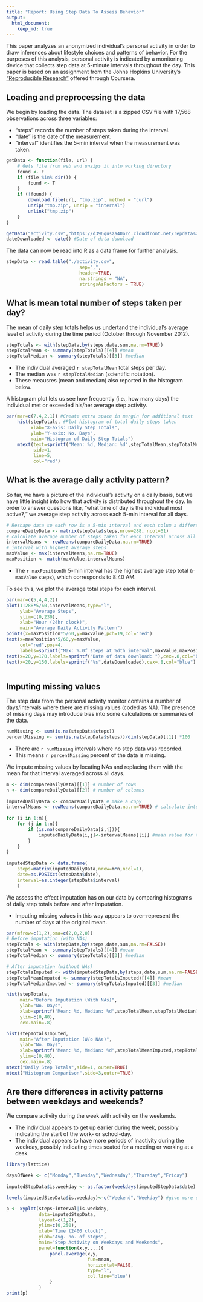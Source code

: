 ```yaml
---
title: "Report: Using Step Data To Assess Behavior"
output: 
  html_document:
    keep_md: true
---
```


This paper analyzes an anonymized individual's personal activity in order to draw inferences about lifestyle choices and patterns of behavior.  For the purposes of this analysis, personal activity is indicated by a monitoring device that collects step data at 5-minute intervals throughout the day. This paper is based on an assignment from the Johns Hopkins University's ["Reproducible Research"](https://www.coursera.org/course/repdata) offered through Coursera.

## Loading and preprocessing the data

We begin by loading the data. The dataset is a zipped CSV file with 17,568 observations across three variables:  

+ "steps" records the number of steps taken during the interval.  
+ "date" is the date of the measurement.  
+ "interval" identifies the 5-min interval when the measurement was taken.  

```r
getData <- function(file, url) {
    # Gets file from web and unzips it into working directory
    found <- F
    if (file %in% dir()) {
        found <- T
    }
    if (!found) {
        download.file(url, "tmp.zip", method = "curl")
        unzip("tmp.zip", unzip = "internal")
        unlink("tmp.zip")
    }
}

getData("activity.csv","https://d396qusza40orc.cloudfront.net/repdata%2Fdata%2Factivity.zip")
dateDownloaded <- date() #Date of data download
```

The data can now be read into R as a data frame for further analysis.

```r
stepData <- read.table("./activity.csv",
                           sep=",",
                           header=TRUE, 
                           na.strings = "NA", 
                           stringsAsFactors = TRUE)
```

## What is mean total number of steps taken per day?

The mean of daily step totals helps us undertand the individual's average level of activity during the time period (October through November 2012).  

```r
stepTotals <- with(stepData,by(steps,date,sum,na.rm=TRUE))
stepTotalMean <- summary(stepTotals)[[4]] #mean
stepTotalMedian <- summary(stepTotals)[[3]] #median
```

* The individual averaged `r stepTotalMean` total steps per day.
* The median was `r stepTotalMedian` (scientific notation).
* These meausres (mean and median) also reported in the histogram below.

A histogram plot lets us see how frequently (i.e., how many days) the individual met or exceeded his/her average step activity.

```r
par(mar=c(7,4,2,1)) #Create extra space in margin for additional text
    hist(stepTotals, #Plot histogram of total daily steps taken
         xlab="X-axis: Daily Step Totals", 
         ylab="Y-axix: No. Days", 
         main="Histogram of Daily Step Totals")
    mtext(text=sprintf("Mean: %d, Median: %d",stepTotalMean,stepTotalMedian),
          side=1,
          line=5, 
          col="red")
```

## What is the average daily activity pattern?

So far, we have a picture of the individual's activity on a daily basis, but we have little insight into how that activity is distributed throughout the day.  In order to answer questions like, "what time of day is the individual most active?," we average step activity across each 5-min interval for all days.

```r
# Reshape data so each row is a 5-min interval and each colum a different day
compareDailyData <- matrix(stepData$steps,nrow=288, ncol=61)
# calculate average number of steps taken for each interval across all days
intervalMeans <- rowMeans(compareDailyData,na.rm=TRUE)
# interval with highest average steps
maxValue <- max(intervalMeans,na.rm=TRUE)
maxPosition <- match(maxValue,intervalMeans)
```

* The `r maxPosition`th 5-min interval has the highest average step total (`r maxValue` steps), which corresponds to 8:40 AM.

To see this, we plot the average total steps for each interval.

```r
par(mar=c(5,4,4,2))
plot(1:288*5/60,intervalMeans,type="l",
     ylab="Average Steps",
     ylim=c(0,230),
     xlab="Hour (24hr clock)",
     main="Average Daily Activity Pattern")
points(x=maxPosition*5/60,y=maxValue,pch=19,col="red")
text(x=maxPosition*5/60,y=maxValue, 
     col="red",pos=4,
     labels=sprintf("Max: %.0f steps at %dth interval",maxValue,maxPosition))
text(x=20,y=170,labels=sprintf("Date of data download: "),cex=.8,col="blue")
text(x=20,y=150,labels=sprintf("%s",dateDownloaded),cex=.8,col="blue")
    
```

## Imputing missing values

The step data from the personal activity monitor contains a number of days/intervals where there are missing values (coded as NA). The presence of missing days may introduce bias into some calculations or summaries of the data.

```r
numMissing <- sum(is.na(stepData$steps))
percentMissing <- sum(is.na(stepData$steps))/dim(stepData)[[1]] *100
```

* There are `r numMissing` intervals where no step data was recorded.  
* This means `r percentMissing` percent of the data is missing.

We impute missing values by locating NAs and replacing them with the mean for that interval averaged across all days.

```r
    
m <- dim(compareDailyData)[[1]] # number of rows
n <- dim(compareDailyData)[[2]] # number of columns
    
imputedDailyData <- compareDailyData # make a copy
intervalMeans <- rowMeans(compareDailyData,na.rm=TRUE) # calculate interval means
    
for (i in 1:m){
    for (j in 1:n){
        if (is.na(compareDailyData[i,j])){
            imputedDailyData[i,j]<-intervalMeans[[i]] #mean value for that interval
        }
    }
}
    
imputedStepData <- data.frame(
    steps=matrix(imputedDailyData,nrow=m*n,ncol=1),
    date=as.POSIXct(stepData$date),
    interval=as.integer(stepData$interval)
    )
```

We assess the effect imputation has on our data by comparing histograms of daily step totals before and after imputation.

* Imputing missing values in this way appears to over-represent the number of days at the original mean.

```r
par(mfrow=c(1,2),oma=c(2,0,2,0))
# Before imputation (with NAs)
stepTotals <- with(stepData,by(steps,date,sum,na.rm=FALSE))
stepTotalMean <- summary(stepTotals)[[4]] #mean
stepTotalMedian <- summary(stepTotals)[[3]] #median

# After imputation (without NAs)
stepTotalsImputed <- with(imputedStepData,by(steps,date,sum,na.rm=FALSE))
stepTotalMeanImputed <- summary(stepTotalsImputed)[[4]] #mean
stepTotalMedianImputed <- summary(stepTotalsImputed)[[3]] #median

hist(stepTotals, 
     main="Before Imputation (With NAs)", 
     ylab="No. Days",
     xlab=sprintf("Mean: %d, Median: %d",stepTotalMean,stepTotalMedian), 
     ylim=c(0,40), 
     cex.main=.8)

hist(stepTotalsImputed,
     main="After Imputation (W/o NAs)",
     ylab="No. Days",
     xlab=sprintf("Mean: %d, Median: %d",stepTotalMeanImputed,stepTotalMedianImputed),
     ylim=c(0,40),
     cex.main=.8)
mtext("Daily Step Totals",side=1, outer=TRUE)
mtext("Histogram Comparison",side=3,outer=TRUE)
```


## Are there differences in activity patterns between weekdays and weekends?

We compare activity during the week with activity on the weekends.    

- The individual appears to get up earlier during the week, possibly indicating the start of the work- or school-day.  
- The individual appears to have more periods of inactivity during the weekday, possibly indicating times seated for a meeting or working at a desk.

```r
library(lattice)

daysOfWeek <- c("Monday","Tuesday","Wednesday","Thursday","Friday")
    
imputedStepData$is.weekday <- as.factor(weekdays(imputedStepData$date) %in% daysOfWeek) #FALSE is default first level

levels(imputedStepData$is.weekday)<-c("Weekend","Weekday") #give more descriptive level names

p <- xyplot(steps~interval|is.weekday,
            data=imputedStepData,
            layout=c(1,2),
            ylim=c(0,250),
            xlab="Time (2400 clock)",
            ylab="Avg. no. of steps",
            main="Step Activity on Weekdays and Weekends",
            panel=function(x,y,...){
                panel.average(x,y,
                              fun=mean,
                              horizontal=FALSE,
                              type="l",
                              col.line="blue")
                }
            )
print(p)
```
